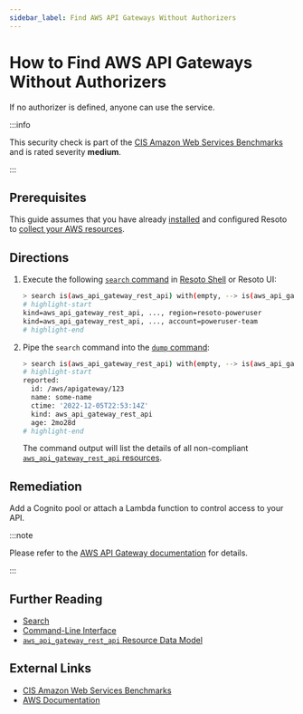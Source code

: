 ```yaml
---
sidebar_label: Find AWS API Gateways Without Authorizers
---
```


# How to Find AWS API Gateways Without Authorizers

If no authorizer is defined, anyone can use the service.

:::info

This security check is part of the [CIS Amazon Web Services Benchmarks](https://cisecurity.org/benchmark/amazon_web_services) and is rated severity **medium**.

:::

## Prerequisites

This guide assumes that you have already [installed](../../../getting-started/install-resoto/index.mdx) and configured Resoto to [collect your AWS resources](../../../how-to-guides/data-sources/collect-aws-resource-data.mdx).

## Directions

1. Execute the following [`search` command](../../../reference/cli/search.mdx) in [Resoto Shell](../../../reference/components/shell.mdx) or Resoto UI:

   ```bash
   > search is(aws_api_gateway_rest_api) with(empty, --> is(aws_api_gateway_authorizer))
   # highlight-start
   ​kind=aws_api_gateway_rest_api, ..., region=resoto-poweruser
   ​kind=aws_api_gateway_rest_api, ..., account=poweruser-team
   # highlight-end
   ```

2. Pipe the `search` command into the [`dump` command](../../../reference/cli/dump.mdx):

   ```bash
   > search is(aws_api_gateway_rest_api) with(empty, --> is(aws_api_gateway_authorizer)) | dump
   # highlight-start
   ​reported:
   ​  id: /aws/apigateway/123
   ​  name: some-name
   ​  ctime: '2022-12-05T22:53:14Z'
   ​  kind: aws_api_gateway_rest_api
   ​  age: 2mo28d
   # highlight-end
   ```

   The command output will list the details of all non-compliant [`aws_api_gateway_rest_api` resources](../../../reference/unified-data-model/aws.mdx#aws_api_gateway_rest_api).

## Remediation

Add a Cognito pool or attach a Lambda function to control access to your API.

:::note

Please refer to the [AWS API Gateway documentation](https://docs.aws.amazon.com/apigateway/latest/developerguide/apigateway-use-lambda-authorizer.html) for details.

:::

## Further Reading

- [Search](../../../reference/search/index.mdx)
- [Command-Line Interface](../../../reference/cli/index.mdx)
- [`aws_api_gateway_rest_api` Resource Data Model](../../../reference/unified-data-model/aws.mdx#aws_api_gateway_rest_api)

## External Links

- [CIS Amazon Web Services Benchmarks](https://cisecurity.org/benchmark/amazon_web_services)
- [AWS Documentation](https://docs.aws.amazon.com/apigateway/latest/developerguide/apigateway-use-lambda-authorizer.html)
